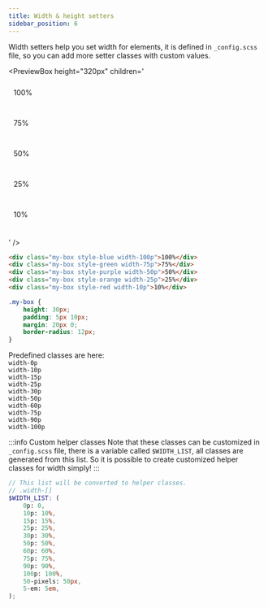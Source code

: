 ```yaml
---
title: Width & height setters
sidebar_position: 6
---
```



Width setters help you set width for elements, it is defined in `_config.scss` file, so you can add more setter classes with custom values.

<PreviewBox
	height="320px"
	children='
<!DOCTYPE html>
<html lang="en">
	<head>
		<meta charset="UTF-8" />
		<meta http-equiv="X-UA-Compatible" content="IE=edge" />
		<meta name="viewport" content="width=device-width, initial-scale=1.0" />
		<link rel="stylesheet" href="https://raw.githack.com/amir2mi/FlatifyCSS/master/dist/css/flatify-min.css" />
		<title>Width setters</title>
        <style>
            .my-box{
                height: 30px;
                padding: 5px 10px;
                margin: 20px 0;
                border-radius: 12px;
            }
        </style>
	</head>
	<body>
        <div class="my-box style-blue width-100p">100%</div>
        <div class="my-box style-green width-75p">75%</div>
        <div class="my-box style-purple width-50p">50%</div>
        <div class="my-box style-orange width-25p">25%</div>
        <div class="my-box style-red width-10p">10%</div>
    </body>

</html>
'
/>

```html title="index.html"
<div class="my-box style-blue width-100p">100%</div>
<div class="my-box style-green width-75p">75%</div>
<div class="my-box style-purple width-50p">50%</div>
<div class="my-box style-orange width-25p">25%</div>
<div class="my-box style-red width-10p">10%</div>
```

```css title="style.css"
.my-box {
	height: 30px;
	padding: 5px 10px;
	margin: 20px 0;
	border-radius: 12px;
}
```

Predefined classes are here:  
`width-0p`  
`width-10p`  
`width-15p`  
`width-25p`  
`width-30p`  
`width-50p`  
`width-60p`  
`width-75p`  
`width-90p`  
`width-100p`

:::info Custom helper classes
Note that these classes can be customized in `_config.scss` file, there is a variable called `$WIDTH_LIST`,
all classes are generated from this list.
So it is possible to create customized helper classes for width simply!
:::

```scss {14,15} title="_config.scss"
// This list will be converted to helper classes.
// .width-[]
$WIDTH_LIST: (
	0p: 0,
	10p: 10%,
	15p: 15%,
	25p: 25%,
	30p: 30%,
	50p: 50%,
	60p: 60%,
	75p: 75%,
	90p: 90%,
	100p: 100%,
	50-pixels: 50px,
	5-em: 5em,
);
```
